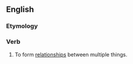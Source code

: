 ==English==

===Etymology===
{{prefix|en|inter|relate}}

===Verb===
{{en-verb}}

# {{lb|en|ambitransitive}} To form [[relationship]]s between multiple things.